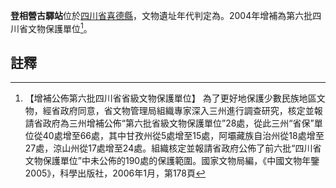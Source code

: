 {{msg:四川省文物保護單位
|名稱 = 登相營古驛站
|編號 = 5
|圖片 = 
|級別 = S6A
|分類 = 
|時代 = 
|地点 = [[四川省|四川省]][[喜德縣|喜德縣]]
|坐標 =
|登錄 = 2004年
}}
'''登相營古驛站'''位於[[四川省|四川省]][[喜德縣|喜德縣]]，文物遺址年代判定為。2004年增補為第六批四川省文物保護單位<ref>【增補公佈第六批四川省省級文物保護單位】  為了更好地保護少數民族地區文物，經省政府同意，省文物管理局組織專家深入三州進行調查研究，核定並報請省政府為三州增補公佈“第六批省級文物保護單位”28處，從此三州“省保”單位從40處增至66處，其中甘孜州從5處增至15處，阿壩藏族自治州從18處增至27處，涼山州從17處增至24處。組織核定並報請省政府公佈了前六批“四川省文物保護單位”中未公佈的190處的保護範圍。國家文物局編，《中國文物年鑒2005》，科學出版社，2006年1月，第178頁</ref>。
==註釋==
{{reflist}}
{{文物保護單位小作品}}